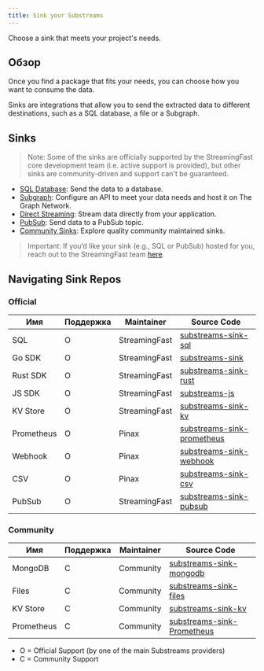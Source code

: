 ```yaml
---
title: Sink your Substreams
---
```


Choose a sink that meets your project's needs.

## Обзор

Once you find a package that fits your needs, you can choose how you want to consume the data.

Sinks are integrations that allow you to send the extracted data to different destinations, such as a SQL database, a file or a Subgraph.

## Sinks

> Note: Some of the sinks are officially supported by the StreamingFast core development team (i.e. active support is provided), but other sinks are community-driven and support can't be guaranteed.

- [SQL Database](https://docs.substreams.dev/how-to-guides/sinks/sql-sink): Send the data to a database.
- [Subgraph](./sps/introduction.mdx): Configure an API to meet your data needs and host it on The Graph Network.
- [Direct Streaming](https://docs.substreams.dev/how-to-guides/sinks/stream): Stream data directly from your application.
- [PubSub](https://docs.substreams.dev/how-to-guides/sinks/pubsub): Send data to a PubSub topic.
- [Community Sinks](https://docs.substreams.dev/how-to-guides/sinks/community-sinks): Explore quality community maintained sinks.

> Important: If you’d like your sink (e.g., SQL or PubSub) hosted for you, reach out to the StreamingFast team [here](mailto:sales@streamingfast.io).

## Navigating Sink Repos

### Official

| Имя        | Поддержка | Maintainer    | Source Code                                                                               |
| ---------- | --------- | ------------- | ----------------------------------------------------------------------------------------- |
| SQL        | O         | StreamingFast | [substreams-sink-sql](https://github.com/streamingfast/substreams-sink-sql)               |
| Go SDK     | O         | StreamingFast | [substreams-sink](https://github.com/streamingfast/substreams-sink)                       |
| Rust SDK   | O         | StreamingFast | [substreams-sink-rust](https://github.com/streamingfast/substreams-sink-rust)             |
| JS SDK     | O         | StreamingFast | [substreams-js](https://github.com/substreams-js/substreams-js)                           |
| KV Store   | O         | StreamingFast | [substreams-sink-kv](https://github.com/streamingfast/substreams-sink-kv)                 |
| Prometheus | O         | Pinax         | [substreams-sink-prometheus](https://github.com/pinax-network/substreams-sink-prometheus) |
| Webhook    | O         | Pinax         | [substreams-sink-webhook](https://github.com/pinax-network/substreams-sink-webhook)       |
| CSV        | O         | Pinax         | [substreams-sink-csv](https://github.com/pinax-network/substreams-sink-csv)               |
| PubSub     | O         | StreamingFast | [substreams-sink-pubsub](https://github.com/streamingfast/substreams-sink-pubsub)         |

### Community

| Имя        | Поддержка | Maintainer | Source Code                                                                               |
| ---------- | --------- | ---------- | ----------------------------------------------------------------------------------------- |
| MongoDB    | C         | Community  | [substreams-sink-mongodb](https://github.com/streamingfast/substreams-sink-mongodb)       |
| Files      | C         | Community  | [substreams-sink-files](https://github.com/streamingfast/substreams-sink-files)           |
| KV Store   | C         | Community  | [substreams-sink-kv](https://github.com/streamingfast/substreams-sink-kv)                 |
| Prometheus | C         | Community  | [substreams-sink-Prometheus](https://github.com/pinax-network/substreams-sink-prometheus) |

- O = Official Support (by one of the main Substreams providers)
- C = Community Support
